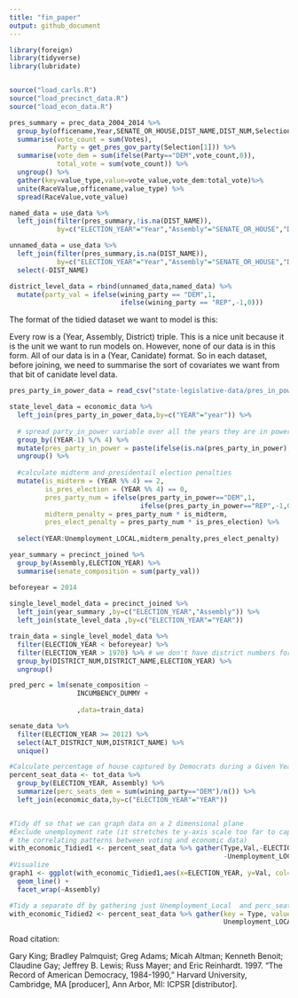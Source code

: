```yaml
---
title: "fin_paper"
output: github_document
---
```


```r
library(foreign)
library(tidyverse)
library(lubridate)


source("load_carls.R")
source("load_precinct_data.R")
source("load_econ_data.R")

```

```r
pres_summary = prec_data_2004_2014 %>% 
  group_by(officename,Year,SENATE_OR_HOUSE,DIST_NAME,DIST_NUM,Selection) %>%
  summarise(vote_count = sum(Votes),
            Party = get_pres_gov_party(Selection[1])) %>%
  summarise(vote_dem = sum(ifelse(Party=="DEM",vote_count,0)),
            total_vote = sum(vote_count)) %>%
  ungroup() %>%
  gather(key=value_type,value=vote_value,vote_dem:total_vote)%>%
  unite(RaceValue,officename,value_type) %>%
  spread(RaceValue,vote_value)

named_data = use_data %>%
  left_join(filter(pres_summary,!is.na(DIST_NAME)),
            by=c("ELECTION_YEAR"="Year","Assembly"="SENATE_OR_HOUSE","DISTRICT_NUM"="DIST_NUM","DISTRICT_NAME"="DIST_NAME"))

unnamed_data = use_data %>%
  left_join(filter(pres_summary,is.na(DIST_NAME)),
            by=c("ELECTION_YEAR"="Year","Assembly"="SENATE_OR_HOUSE","DISTRICT_NUM"="DIST_NUM")) %>%
  select(-DIST_NAME)

district_level_data = rbind(unnamed_data,named_data) %>%
  mutate(party_val = ifelse(wining_party == "DEM",1,
                            ifelse(wining_party == "REP",-1,0)))
```

The format of the tidied dataset we want to model is this:

Every row is a (Year, Assembly, District) triple. This is a nice unit because it is the unit we want to run models on. However, none of our data is in this form. All of our data is in a (Year, Canidate) format. So in each dataset, before joining, we need to summarise the sort of covariates we want from that bit of canidate level data.

```r
pres_party_in_power_data = read_csv("state-legislative-data/pres_in_power.csv")

state_level_data = economic_data %>%
  left_join(pres_party_in_power_data,by=c("YEAR"="year")) %>%
  
  # spread party_in_power variable over all the years they are in power, not just every 4 years
  group_by((YEAR-1) %/% 4) %>%
  mutate(pres_party_in_power = paste(ifelse(is.na(pres_party_in_power),"",pres_party_in_power),collapse="")) %>%
  ungroup() %>%
  
  #calculate midterm and presidentail election penalties
  mutate(is_midterm = (YEAR %% 4) == 2,
         is_pres_election = (YEAR %% 4) == 0,
         pres_party_num = ifelse(pres_party_in_power=="DEM",1,
                                 ifelse(pres_party_in_power=="REP",-1,0)),
         midterm_penalty = pres_party_num * is_midterm,
         pres_elect_penalty = pres_party_num * is_pres_election) %>%
  
  select(YEAR:Unemployment_LOCAL,midterm_penalty,pres_elect_penalty)
```

```r
year_summary = precinct_joined %>%
  group_by(Assembly,ELECTION_YEAR) %>%
  summarise(senate_composition = sum(party_val))
```

```r
beforeyear = 2014
  
single_level_model_data = precinct_joined %>%
  left_join(year_summary ,by=c("ELECTION_YEAR","Assembly")) %>%
  left_join(state_level_data ,by=c("ELECTION_YEAR"="YEAR"))

train_data = single_level_model_data %>%
  filter(ELECTION_YEAR < beforeyear) %>%
  filter(ELECTION_YEAR > 1970) %>% # we don't have district numbers for 1968 and 1970! (this should be fixable)
  group_by(DISTRICT_NUM,DISTRICT_NAME,ELECTION_YEAR) %>%
  ungroup()

pred_perc = lm(senate_composition ~ 
                 INCUMBENCY_DUMMY + 
                 
                 ,data=train_data)
```

```r
senate_data %>%
  filter(ELECTION_YEAR >= 2012) %>%
  select(ALT_DISTRICT_NUM,DISTRICT_NAME) %>%
  unique()
```

```r
#Calculate percentage of house captured by Democrats during a Given Year's General Election
percent_seat_data <- tot_data %>%
  group_by(ELECTION_YEAR, Assembly) %>%
  summarize(perc_seats_dem = sum(wining_party=="DEM")/n()) %>%
  left_join(economic_data,by=c("ELECTION_YEAR"="YEAR"))


#Tidy df so that we can graph data on a 2 dimensional plane 
#Exclude unemployment rate (it stretches te y-axis scale too far to capture insights on
# the correlating patterns between voting and economic data)
with_economic_Tidied1 <- percent_seat_data %>% gather(Type,Val,-ELECTION_YEAR, -Assembly, 
                                                      -Unemployment_LOCAL)
#Visualize 
graph1 <- ggplot(with_economic_Tidied1,aes(x=ELECTION_YEAR, y=Val, col=Type)) + 
  geom_line() + 
  facet_wrap(~Assembly)

#Tidy a separate df by gathering just Unemployment_Local  and perc_seats_dem under Type
with_economic_Tidied2 <- percent_seat_data %>% gather(key = Type, value = Percent, 
                                                      Unemployment_LOCAL, perc_seats_dem)
```

Road citation:

Gary King; Bradley Palmquist; Greg Adams; Micah Altman;
Kenneth Benoit; Claudine Gay; Jeffrey B. Lewis; Russ Mayer;
and Eric Reinhardt. 1997. "The Record of American Democracy, 1984-1990," Harvard University, Cambridge, MA [producer],
Ann Arbor, MI: ICPSR [distributor].